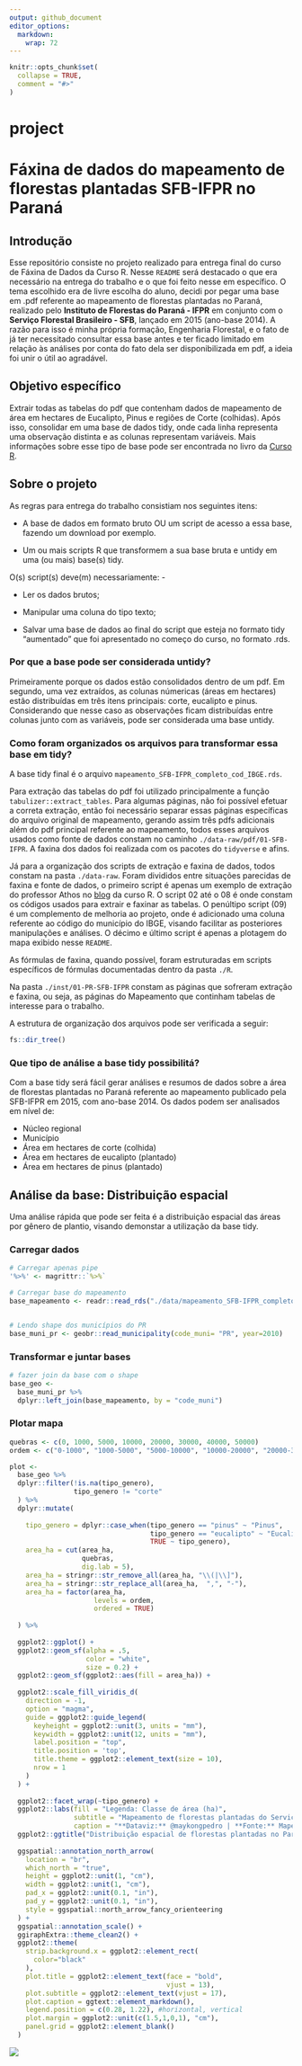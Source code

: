 ```yaml
---
output: github_document
editor_options: 
  markdown: 
    wrap: 72
---
```


<!-- README.md is generated from README.Rmd. Please edit that file -->

```r
knitr::opts_chunk$set(
  collapse = TRUE,
  comment = "#>"
)
```

# project

<!-- badges: start -->

<!-- badges: end -->

# Fáxina de dados do mapeamento de florestas plantadas SFB-IFPR no Paraná

## Introdução

Esse repositório consiste no projeto realizado para entrega final do
curso de Fáxina de Dados da Curso R. Nesse `README` será destacado o que
era necessário na entrega do trabalho e o que foi feito nesse em
específico. O tema escolhido era de livre escolha do aluno, decidi por
pegar uma base em .pdf referente ao mapeamento de florestas plantadas no
Paraná, realizado pelo **Instituto de Florestas do Paraná - IFPR** em
conjunto com o **Serviço Florestal Brasileiro - SFB**, lançado em 2015
(ano-base 2014). A razão para isso é minha própria formação, Engenharia
Florestal, e o fato de já ter necessitado consultar essa base antes e
ter ficado limitado em relação às análises por conta do fato dela ser
disponibilizada em pdf, a ideia foi unir o útil ao agradável.

## Objetivo específico

Extrair todas as tabelas do pdf que contenham dados de mapeamento de
área em hectares de Eucalipto, Pinus e regiões de Corte (colhidas). Após
isso, consolidar em uma base de dados tidy, onde cada linha representa
uma observação distinta e as colunas representam variáveis. Mais
informações sobre esse tipo de base pode ser encontrada no livro da
[Curso
R](https://livro.curso-r.com/7-3-tidyr.html#:~:text=Na%20pr%C3%A1tica%2C%20uma%20base%20tidy%20%C3%A9%20aquela%20que,de%20novos%20frameworks%2C%20como%20o%20tidymodels%20para%20modelagem.).

<!-- badges: start -->

<!-- badges: end -->

## Sobre o projeto

As regras para entrega do trabalho consistiam nos seguintes itens:

-   A base de dados em formato bruto OU um script de acesso a essa base,
    fazendo um download por exemplo.

-   Um ou mais scripts R que transformem a sua base bruta e untidy em
    uma (ou mais) base(s) tidy.

O(s) script(s) deve(m) necessariamente: -

-    Ler os dados brutos;

-   Manipular uma coluna do tipo texto;

-   Salvar uma base de dados ao final do script que esteja no formato
    tidy "aumentado" que foi apresentado no começo do curso, no formato
    .rds.

### Por que a base pode ser considerada untidy?

Primeiramente porque os dados estão consolidados dentro de um pdf. Em
segundo, uma vez extraídos, as colunas númericas (áreas em hectares)
estão distribuídas em três itens principais: corte, eucalipto e pinus.
Considerando que nesse caso as observações ficam distribuídas entre
colunas junto com as variáveis, pode ser considerada uma base untidy.

### Como foram organizados os arquivos para transformar essa base em tidy?

A base tidy final é o arquivo
`mapeamento_SFB-IFPR_completo_cod_IBGE.rds`.

Para extração das tabelas do pdf foi utilizado principalmente a função
`tabulizer::extract_tables`. Para algumas páginas, não foi possível
efetuar a correta extração, então foi necessário separar essas páginas
específicas do arquivo original de mapeamento, gerando assim três pdfs
adicionais além do pdf principal referente ao mapeamento, todos esses
arquivos usados como fonte de dados constam no caminho
`./data-raw/pdf/01-SFB-IFPR`. A faxina dos dados foi realizada com os
pacotes do `tidyverse` e afins.

Já para a organização dos scripts de extração e faxina de dados, todos
constam na pasta `./data-raw`. Foram divididos entre situações parecidas
de faxina e fonte de dados, o primeiro script é apenas um exemplo de
extração do professor Athos no
[blog](https://blog.curso-r.com/posts/2021-01-08-tabulizer/) da curso R.
O script 02 até o 08 é onde constam os códigos usados para extrair e
faxinar as tabelas. O penúltipo script (09) é um complemento de melhoria
ao projeto, onde é adicionado uma coluna referente ao código do
município do IBGE, visando facilitar as posteriores manipulações e
análises. O décimo e último script é apenas a plotagem do mapa exibido
nesse `README`.

As fórmulas de faxina, quando possível, foram estruturadas em scripts
específicos de fórmulas documentadas dentro da pasta `./R`.

Na pasta `./inst/01-PR-SFB-IFPR` constam as páginas que sofreram
extração e faxina, ou seja, as páginas do Mapeamento que continham
tabelas de interesse para o trabalho.

A estrutura de organização dos arquivos pode ser verificada a seguir:

```r
fs::dir_tree()
```

### Que tipo de análise a base tidy possibilitá?

Com a base tidy será fácil gerar análises e resumos de dados sobre a
área de florestas plantadas no Paraná referente ao mapeamento publicado
pela SFB-IFPR em 2015, com ano-base 2014. Os dados podem ser analisados
em nível de:

-   Núcleo regional
-   Município
-   Área em hectares de corte (colhida)
-   Área em hectares de eucalipto (plantado)
-   Área em hectares de pinus (plantado)

## Análise da base: Distribuição espacial

Uma análise rápida que pode ser feita é a distribuição espacial das
áreas por gênero de plantio, visando demonstar a utilização da base
tidy.

### Carregar dados

```r
# Carregar apenas pipe
'%>%' <- magrittr::`%>%`

# Carregar base do mapeamento
base_mapeamento <- readr::read_rds("./data/mapeamento_SFB-IFPR_completo_cod_IBGE.rds") 


# Lendo shape dos municípios do PR
base_muni_pr <- geobr::read_municipality(code_muni= "PR", year=2010)

```

### Transformar e juntar bases

```r
# fazer join da base com o shape
base_geo <-
  base_muni_pr %>% 
  dplyr::left_join(base_mapeamento, by = "code_muni")

```

### Plotar mapa

```r
quebras <- c(0, 1000, 5000, 10000, 20000, 30000, 40000, 50000)
ordem <- c("0-1000", "1000-5000", "5000-10000", "10000-20000", "20000-30000", "30000-40000", "40000-50000")

plot <- 
  base_geo %>% 
  dplyr::filter(!is.na(tipo_genero),
                tipo_genero != "corte"
  ) %>% 
  dplyr::mutate(
    
    tipo_genero = dplyr::case_when(tipo_genero == "pinus" ~ "Pinus",
                                   tipo_genero == "eucalipto" ~ "Eucalipto",
                                   TRUE ~ tipo_genero),
    area_ha = cut(area_ha,
                  quebras,
                  dig.lab = 5),
    area_ha = stringr::str_remove_all(area_ha, "\\(|\\]"),
    area_ha = stringr::str_replace_all(area_ha,  ",", "-"),
    area_ha = factor(area_ha,
                     levels = ordem,
                     ordered = TRUE)
    
  ) %>% 
  
  ggplot2::ggplot() +
  ggplot2::geom_sf(alpha = .5,
                   color = "white",
                   size = 0.2) +
  ggplot2::geom_sf(ggplot2::aes(fill = area_ha)) +
  
  ggplot2::scale_fill_viridis_d(
    direction = -1,
    option = "magma",
    guide = ggplot2::guide_legend(
      keyheight = ggplot2::unit(3, units = "mm"),
      keywidth = ggplot2::unit(12, units = "mm"),
      label.position = "top",
      title.position = 'top',
      title.theme = ggplot2::element_text(size = 10),
      nrow = 1
    )
  ) +
  
  ggplot2::facet_wrap(~tipo_genero) +
  ggplot2::labs(fill = "Legenda: Classe de área (ha)",
                subtitle = "Mapeamento de florestas plantadas do Serviço Florestal Brasileiro (SFB) \nem conjunto com o Instituto de Florestas do Paraná (IFPR). Ano-base: 2014",
                caption = "**Dataviz:** @maykongpedro | **Fonte:** Mapeamento SFB-IFPR no Paraná (Dados organizados pelo autor)") +
  ggplot2::ggtitle("Distribuição espacial de florestas plantadas no Paraná") +
  
  ggspatial::annotation_north_arrow(
    location = "br",
    which_north = "true",
    height = ggplot2::unit(1, "cm"),
    width = ggplot2::unit(1, "cm"),
    pad_x = ggplot2::unit(0.1, "in"),
    pad_y = ggplot2::unit(0.1, "in"),
    style = ggspatial::north_arrow_fancy_orienteering
  ) +
  ggspatial::annotation_scale() +
  ggiraphExtra::theme_clean2() +
  ggplot2::theme(
    strip.background.x = ggplot2::element_rect(
      color="black"
    ),
    plot.title = ggplot2::element_text(face = "bold",
                                       vjust = 13),
    plot.subtitle = ggplot2::element_text(vjust = 17),
    plot.caption = ggtext::element_markdown(),
    legend.position = c(0.28, 1.22), #horizontal, vertical
    plot.margin = ggplot2::unit(c(1.5,1,0,1), "cm"),
    panel.grid = ggplot2::element_blank()
  )

```

![](https://github.com/maykongpedro/2021-06-17-tcc-curso-r-faxina-de-dados/raw/r-studio-cloud/inst/plot_mapa_ajust.png)
